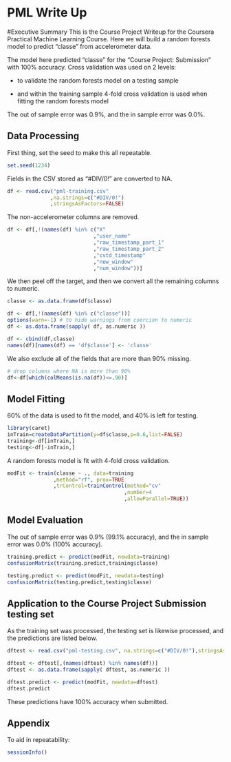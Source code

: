 # PML Write Up

#Executive Summary
This is the Course Project Writeup for the Coursera Practical Machine Learning Course.  Here we will build a random forests model to predict "classe" from accelerometer data.

The model here predicted "classe" for the "Course Project: Submission" with 100% accuracy.  Cross validation was used on 2 levels:

- to validate the random forests model on a testing sample

- and within the training sample 4-fold cross validation is used when fitting the random forests model

The out of sample error was 0.9%, and the in sample error was 0.0%.

## Data Processing

First thing, set the seed to make this all repeatable.
```r
set.seed(1234)
```

Fields in the CSV stored as "#DIV/0!" are converted to NA.
```r
df <- read.csv("pml-training.csv"
              ,na.strings=c("#DIV/0!")
              ,stringsAsFactors=FALSE)
```

The non-accelerometer columns are removed.
```r
df <- df[,!(names(df) %in% c("X"
                            ,"user_name"
                            ,"raw_timestamp_part_1"
                            ,"raw_timestamp_part_2"
                            ,"cvtd_timestamp"
                            ,"new_window"
                            ,"num_window"))]
```

We then peel off the target, and then we convert all the remaining columns to numeric.
```r
classe <- as.data.frame(df$classe)

df <- df[,!(names(df) %in% c("classe"))]
options(warn=-1) # to hide warnings from coercion to numeric
df <- as.data.frame(sapply( df, as.numeric ))

df <- cbind(df,classe)
names(df)[names(df) == 'df$classe'] <- 'classe'
```

We also exclude all of the fields that are more than 90% missing.
```r
# drop columns where NA is more than 90%
df<-df[which(colMeans(is.na(df))<=.90)]
```


## Model Fitting

60% of the data is used to fit the model, and 40% is left for testing.
```r
library(caret)
inTrain=createDataPartition(y=df$classe,p=0.6,list=FALSE)
training<-df[inTrain,]
testing<-df[-inTrain,]
```

A random forests model is fit with 4-fold cross validation.
```r
modFit <- train(classe ~ ., data=training
               ,method="rf", prox=TRUE
               ,trControl=trainControl(method="cv"
                                      ,number=4
                                      ,allowParallel=TRUE))
```


## Model Evaluation

The out of sample error was 0.9% (99.1% accuracy), and the in sample error was 0.0% (100% accuracy).

```r
training.predict <- predict(modFit, newdata=training)
confusionMatrix(training.predict,training$classe)

testing.predict <- predict(modFit, newdata=testing)
confusionMatrix(testing.predict,testing$classe)
```


## Application to the Course Project Submission testing set

As the training set was processed, the testing set is likewise processed, and the predictions are listed below.
```r
dftest <- read.csv("pml-testing.csv", na.strings=c("#DIV/0!"),stringsAsFactors=FALSE)

dftest <- dftest[,(names(dftest) %in% names(df))]
dftest <- as.data.frame(sapply( dftest, as.numeric ))

dftest.predict <- predict(modFit, newdata=dftest)
dftest.predict
```

These predictions have 100% accuracy when submitted.

## Appendix
To aid in repeatability:
```r
sessionInfo()
```